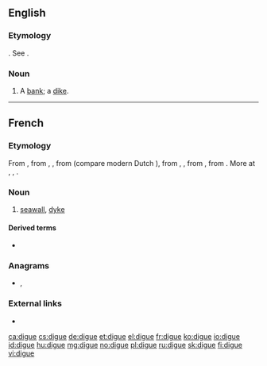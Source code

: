 ==English==

===Etymology===
{{etyl|fr|en}}. See {{m|en|dike}}.

===Noun===
{{en-noun}}

# {{label|en|obsolete}} A [[bank]]; a [[dike]].
#: {{rfquotek|Sir W. Temple}}

{{Webster 1913}}

----

==French==

===Etymology===
From {{etyl|frm|fr}} {{m|frm|digue}}, from {{etyl|fro|fr}} {{m|fro|dike}}, {{m|fro|diic}}, from {{etyl|dum|fr}} {{m|dum|dijc}} (compare modern Dutch {{m|nl|dijk}}), from {{etyl|odt|fr}} {{m|odt|diic}}, {{m|odt|dīc}}, from {{etyl|gem-pro|fr}} {{m|gem-pro|*dīkaz||pool}}, from {{etyl|ine-pro|fr}} {{m|ine-pro|*dʰeygʷ-||to stick, stab, pierce, dig}}. More at {{l|en|dig}}, {{l|en|dike}}, {{l|en|ditch}}.

===Noun===
{{fr-noun|f}}

# [[seawall]], [[dyke]]

====Derived terms====
* {{l|fr|endiguer}}

===Anagrams===
* {{l|fr|guide}}, {{l|fr|guidé}}

===External links===
* {{R:TLFi}}

[[ca:digue]]
[[cs:digue]]
[[de:digue]]
[[et:digue]]
[[el:digue]]
[[fr:digue]]
[[ko:digue]]
[[io:digue]]
[[id:digue]]
[[hu:digue]]
[[mg:digue]]
[[no:digue]]
[[pl:digue]]
[[ru:digue]]
[[sk:digue]]
[[fi:digue]]
[[vi:digue]]